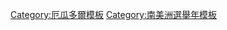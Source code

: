{{Navbox
|name = 厄瓜多爾選舉
|title = {{flagicon|Ecuador}} {{Link-en|厄瓜多爾選舉|Elections in Ecuador|厄瓜多爾選舉及公投}}
|state = {{{state|autocollapse}}}
|style = wide
|bodyclass = hlist

|group1 = <div style="text-align: center;">[[厄瓜多尔总统|總統選舉]]</div>
|list1 =
* {{Link-en|1856年厄瓜多爾總統選舉|1856 Ecuadorian presidential election|1856年}}
* {{Link-en|1865年厄瓜多爾總統選舉|1865 Ecuadorian presidential election|1865年}}
* {{Link-en|1868年厄瓜多爾總統選舉|1868 Ecuadorian presidential election|1868年}}
* {{Link-en|1875年5月厄瓜多爾總統選舉|May 1875 Ecuadorian presidential election|1875年5月}}
* {{Link-en|1875年10月厄瓜多爾總統選舉|October 1875 Ecuadorian presidential election|1875年10月}}
* {{Link-en|1888年厄瓜多爾總統選舉|1888 Ecuadorian presidential election|1888年}}
* {{Link-en|1892年厄瓜多爾總統選舉|1892 Ecuadorian presidential election|1892年}}
* {{Link-en|1901年厄瓜多爾總統選舉|1901 Ecuadorian presidential election|1901年}}
* {{Link-en|1905年厄瓜多爾總統選舉|1905 Ecuadorian presidential election|1905年}}
* {{Link-en|1911年厄瓜多爾總統選舉|1911 Ecuadorian presidential election|1911年}}
* {{Link-en|1912年厄瓜多爾總統選舉|1912 Ecuadorian presidential election|1912年}}
* {{Link-en|1916年厄瓜多爾總統選舉|1916 Ecuadorian presidential election|1916年}}
* {{Link-en|1920年厄瓜多爾總統選舉|1920 Ecuadorian presidential election|1920年}}
* {{Link-en|1924年厄瓜多爾總統選舉|1924 Ecuadorian presidential election|1924年}}
* {{Link-en|1931年厄瓜多爾總統選舉|1931 Ecuadorian presidential election|1931年}}
* {{Link-en|1932年厄瓜多爾總統選舉|1932 Ecuadorian presidential election|1932年}}
* {{Link-en|1933年厄瓜多爾總統選舉|1933 Ecuadorian presidential election|1933年}}
* {{Link-en|1940年厄瓜多爾總統選舉|1940 Ecuadorian presidential election|1940年}}
* {{Link-en|1948年厄瓜多爾總統選舉|1948 Ecuadorian presidential election|1948年}}
* {{Link-en|1952年厄瓜多爾大選|1952 Ecuadorian general election|1952年}}
* {{Link-en|1956年厄瓜多爾大選|1956 Ecuadorian general election|1956年}}
* {{Link-en|1960年厄瓜多爾大選|1960 Ecuadorian general election|1960年}}
* {{Link-en|1968年厄瓜多爾大選|1968 Ecuadorian general election|1968年}}
* {{Link-en|1978年－1979年厄瓜多爾大選|1978–79 Ecuadorian general election|1978年－1979年}}
* {{Link-en|1984年厄瓜多爾大選|1984 Ecuadorian general election|1984年}}
* {{Link-en|1988年厄瓜多爾大選|1988 Ecuadorian general election|1988年}}
* {{Link-en|1992年厄瓜多爾大選|1992 Ecuadorian general election|1992年}}
* {{Link-en|1996年厄瓜多爾大選|1996 Ecuadorian general election|1996年}}
* {{Link-en|1998年厄瓜多爾大選|1998 Ecuadorian general election|1998年}}
* {{Link-en|2002年厄瓜多爾大選|2002 Ecuadorian general election|2002年}}
* {{Link-en|2006年厄瓜多爾大選|2006 Ecuadorian general election|2006年}}
* {{Link-en|2009年厄瓜多爾大選|2009 Ecuadorian general election|2009年}}
* {{Link-en|2013年厄瓜多爾大選|2013 Ecuadorian general election|2013年}}
* {{Link-en|2017年厄瓜多爾大選|2017 Ecuadorian general election|2017年}}
* [[2021年厄瓜多爾大選|2021年]]
* {{Link-en|2025年厄瓜多爾大選|2025 Ecuadorian general election|2025年}}

|group2 = [[国民代表大会 (厄瓜多尔)|國民代表大會選舉]]
|list2 =
* [[1932年厄瓜多爾國民代表大會選舉|1932年]]
* [[1939年厄瓜多爾國民代表大會選舉|1939年]]
* {{Link-en|1947年厄瓜多爾國民代表大會選舉|1947 Ecuadorian parliamentary election|1947年}}
* {{Link-en|1950年厄瓜多爾國民代表大會選舉|1950 Ecuadorian parliamentary election|1950年}}
* {{Link-en|1952年厄瓜多爾大選|1952 Ecuadorian general election|1952年}}
* {{Link-en|1954年厄瓜多爾國民代表大會選舉|1954 Ecuadorian parliamentary election|1954年}}
* {{Link-en|1956年厄瓜多爾大選|1956 Ecuadorian general election|1956年}}
* {{Link-en|1958年厄瓜多爾國民代表大會選舉|1958 Ecuadorian parliamentary election|1958年}}
* {{Link-en|1960年厄瓜多爾大選|1960 Ecuadorian general election|1960年}}
* {{Link-en|1962年厄瓜多爾國民代表大會選舉|1962 Ecuadorian parliamentary election|1962年}}
* {{Link-en|1968年厄瓜多爾大選|1968 Ecuadorian general election|1968年}}
* [[1970年厄瓜多爾國民代表大會選舉|1970年]]
* {{Link-en|1978年－1979年厄瓜多爾大選|1978–79 Ecuadorian general election|1979年}}
* {{Link-en|1984年厄瓜多爾大選|1984 Ecuadorian general election|1984年}}
* {{Link-en|1986年厄瓜多爾國民代表大會選舉|1986 Ecuadorian parliamentary election|1986年}}
* {{Link-en|1988年厄瓜多爾大選|1988 Ecuadorian general election|1988年}}
* {{Link-en|1990年厄瓜多爾國民代表大會選舉|1990 Ecuadorian parliamentary election|1990年}}
* {{Link-en|1992年厄瓜多爾大選|1992 Ecuadorian general election|1992年}}
* {{Link-en|1994年厄瓜多爾國民代表大會選舉|1994 Ecuadorian parliamentary election|1994年}}
* {{Link-en|1996年厄瓜多爾大選|1996 Ecuadorian general election|1996年}}
* {{Link-en|1998年厄瓜多爾大選|1998 Ecuadorian general election|1998年}}
* {{Link-en|2002年厄瓜多爾大選|2002 Ecuadorian general election|2002年}}
* {{Link-en|2006年厄瓜多爾大選|2006 Ecuadorian general election|2006年}}
* {{Link-en|2009年厄瓜多爾大選|2009 Ecuadorian general election|2009年}}
* {{Link-en|2013年厄瓜多爾大選|2013 Ecuadorian general election|2013年}}
* {{Link-en|2017年厄瓜多爾大選|2017 Ecuadorian general election|2017年}}
* [[2021年厄瓜多爾大選|2021年]]
* {{Link-en|2025年厄瓜多爾大選|2025 Ecuadorian general election|2025年}}

|group3 = <div style="text-align: center;">制憲議會選舉</div>
|list3 =
* [[1830年厄瓜多爾制憲議會選舉|1830年]]
* [[1835年厄瓜多爾制憲議會選舉|1835年]]
* [[1843年厄瓜多爾制憲議會選舉|1843年]]
* [[1845年厄瓜多爾制憲議會選舉|1845年]]
* [[1850年厄瓜多爾制憲議會選舉|1850年]]
* [[1852年厄瓜多爾制憲議會選舉|1852年]]
* [[1861年厄瓜多爾制憲議會選舉|1861年]]
* [[1869年厄瓜多爾制憲議會選舉|1869年]]
* [[1878年厄瓜多爾制憲議會選舉|1878年]]
* [[1883年厄瓜多爾制憲議會選舉|1883年]]
* [[1896年厄瓜多爾制憲議會選舉|1896年]]
* [[1906年厄瓜多爾制憲議會選舉|1906年]]
* [[1928年厄瓜多爾制憲議會選舉|1928年]]
* [[1929年厄瓜多爾制憲議會選舉|1929年]]
* [[1931年厄瓜多爾制憲議會選舉|1931年]]
* [[1937年厄瓜多爾制憲議會選舉|1937年]]
* [[1938年厄瓜多爾制憲議會選舉|1938年]]
* [[1944年厄瓜多爾制憲議會選舉|1944年]]
* [[1945年厄瓜多爾制憲議會選舉|1945年]]
* [[1946年厄瓜多爾制憲議會選舉|1946年]]
* {{Link-en|1966年厄瓜多爾制憲議會選舉|1966 Ecuadorian Constitutional Assembly election|1966年}}
* {{Link-en|1997年厄瓜多爾制憲議會選舉|1997 Ecuadorian Constitutional Assembly election|1997年}}
* {{Link-en|2007年厄瓜多爾制憲議會選舉|2007 Ecuadorian Constituent Assembly election|2007年}}

|group4 = <div style="text-align: center;">{{Link-es|公民參與及社會控制委員會|Consejo de Participación Ciudadana y Control Social|CPCCS選舉}}</div>
|list4 =
* {{Link-es|2019年厄瓜多爾公民參與及社會控制委員會選舉|Elecciones del Consejo de Participación Ciudadana y Control Social de Ecuador de 2019|2019年}}
* [[2023年厄瓜多爾公民參與及社會控制委員會選舉|2023年]]

|group5 = <div style="text-align: center;">地方選舉</div>
|list5 =
* [[1945年厄瓜多爾地方選舉|1945年]]
* [[1947年厄瓜多爾地方選舉|1947年]]
* [[1949年厄瓜多爾地方選舉|1949年]]
* [[1951年厄瓜多爾地方選舉|1951年]]
* [[1953年厄瓜多爾地方選舉|1953年]]
* [[1955年厄瓜多爾地方選舉|1955年]]
* [[1957年厄瓜多爾地方選舉|1957年]]
* [[1959年厄瓜多爾地方選舉|1959年]]
* [[1961年厄瓜多爾地方選舉|1961年]]
* [[1962年厄瓜多爾地方選舉|1962年]]
* [[1967年厄瓜多爾地方選舉|1967年]]
* [[1970年厄瓜多爾地方選舉|1970年]]
* [[1978年厄瓜多爾地方選舉|1978年]]
* [[1980年厄瓜多爾地方選舉|1980年]]
* [[1984年厄瓜多爾地方選舉|1984年]]
* [[1986年厄瓜多爾地方選舉|1986年]]
* [[1988年厄瓜多爾地方選舉|1988年]]
* [[1990年厄瓜多爾地方選舉|1990年]]
* [[1992年厄瓜多爾地方選舉|1992年]]
* [[1994年厄瓜多爾地方選舉|1994年]]
* [[1996年厄瓜多爾地方選舉|1996年]]
* [[1998年厄瓜多爾地方選舉|1998年]]
* [[2000年厄瓜多爾地方選舉|2000年]]
* [[2002年厄瓜多爾地方選舉|2002年]]
* [[2004年厄瓜多爾地方選舉|2004年]]
* [[2006年厄瓜多爾地方選舉|2006年]]
* [[2009年厄瓜多爾地方選舉|2009年]]
* [[2014年厄瓜多爾地方選舉|2014年]]
* [[2019年厄瓜多爾地方選舉|2019年]]

|group6 = <div style="text-align: center;">公投</div>
|list6 =
* {{Link-en|1869年厄瓜多爾憲法公投|1869 Ecuadorian constitutional referendum|1869年}}
* {{Link-en|1978年厄瓜多爾憲法公投|1978 Ecuadorian constitutional referendum|1978年}}
* {{Link-en|1986年厄瓜多爾公投|1986 Ecuadorian referendum|1986年}}
* {{Link-en|1994年厄瓜多爾公投|1994 Ecuadorian referendum|1994年}}
* {{Link-en|1995年厄瓜多爾公投|1995 Ecuadorian referendum|1995年}}
* {{Link-en|1997年厄瓜多爾公投|1997 Ecuadorian referendum|1997年}}
* {{Link-en|2006年厄瓜多爾公投|2006 Ecuadorian referendum|2006年}}
* {{Link-en|2007年厄瓜多爾制憲議會公投|2007 Ecuadorian Constituent Assembly referendum|2007年}}
* {{Link-en|2008年厄瓜多爾憲法公投|2008 Ecuadorian constitutional referendum|2008年}}
* {{Link-en|2011年厄瓜多爾公投及公眾諮詢|2011 Ecuadorian referendum and popular consultation|2011年}}
* {{Link-en|2017年厄瓜多爾避稅天堂公投|2017 Ecuadorian tax haven referendum|2017年}}
* {{Link-en|2018年厄瓜多爾公投及公眾諮詢|2018 Ecuadorian referendum and popular consultation|2018年}}

}}<noinclude>
{{collapsible option}}
[[Category:厄瓜多爾模板]]
[[Category:南美洲選舉年模板]]
</noinclude>